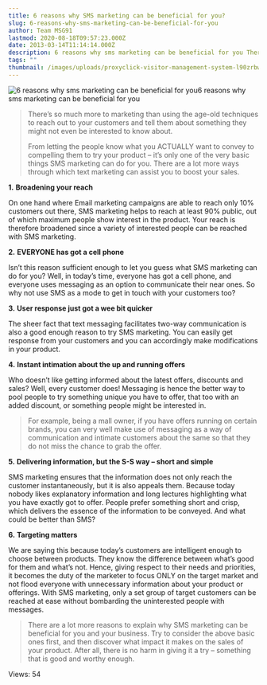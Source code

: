 ```yaml
---
title: 6 reasons why SMS marketing can be beneficial for you?
slug: 6-reasons-why-sms-marketing-can-be-beneficial-for-you
author: Team MSG91
lastmod: 2020-08-18T09:57:23.000Z
date: 2013-03-14T11:14:14.000Z
description: 6 reasons why sms marketing can be beneficial for you There’s so much more to marketing than using the age-old techniques to reach out to your customers and tell them about something they might not even be interested to know about.
tags: ""
thumbnail: /images/uploads/proxyclick-visitor-management-system-l90zrbwvcoe-unsplash.jpg
---
```


![6 reasons why sms marketing can be beneficial for you](https://images-msg91.s3.ap-south-1.amazonaws.com/content/images/wordpress/2013/03/6-reasons-why-SMS-marketing-can-be-beneficial1.jpg "6 reasons why sms marketing can be beneficial for you")6 reasons why sms marketing can be beneficial for you

> 
> There’s so much more to marketing than using the age-old techniques to reach out to your customers and tell them about something they might not even be interested to know about.
> 
> 
> From letting the people know what you ACTUALLY want to convey to compelling them to try your product – it’s only one of the very basic things SMS marketing can do for you. There are a lot more ways through which text marketing can assist you to boost your sales.
> 
> 
> 


**1.** **Broadening your reach** 


On one hand where Email marketing campaigns are able to reach only 10% customers out there, SMS marketing helps to reach at least 90% public, out of which maximum people show interest in the product. Your reach is therefore broadened since a variety of interested people can be reached with SMS marketing.


**2.** **EVERYONE has got a cell phone**


Isn’t this reason sufficient enough to let you guess what SMS marketing can do for you? Well, in today’s time, everyone has got a cell phone, and everyone uses messaging as an option to communicate their near ones. So why not use SMS as a mode to get in touch with your customers too?


**3.** **User response just got a wee bit quicker**


The sheer fact that text messaging facilitates two-way communication is also a good enough reason to try SMS marketing. You can easily get response from your customers and you can accordingly make modifications in your product.


**4.** **Instant intimation about the up and running offers**


Who doesn’t like getting informed about the latest offers, discounts and sales? Well, every customer does! Messaging is hence the better way to pool people to try something unique you have to offer, that too with an added discount, or something people might be interested in.



> 
> For example, being a mall owner, if you have offers running on certain brands, you can very well make use of messaging as a way of communication and intimate customers about the same so that they do not miss the chance to grab the offer.
> 
> 
> 


**5.** **Delivering information, but the S-S way – short and simple**


SMS marketing ensures that the information does not only reach the customer instantaneously, but it is also appeals them. Because today nobody likes explanatory information and long lectures highlighting what you have exactly got to offer. People prefer something short and crisp, which delivers the essence of the information to be conveyed. And what could be better than SMS?


**6.** **Targeting matters** 


We are saying this because today’s customers are intelligent enough to choose between products. They know the difference between what’s good for them and what’s not. Hence, giving respect to their needs and priorities, it becomes the duty of the marketer to focus ONLY on the target market and not flood everyone with unnecessary information about your product or offerings. With SMS marketing, only a set group of target customers can be reached at ease without bombarding the uninterested people with messages.



> 
> There are a lot more reasons to explain why SMS marketing can be beneficial for you and your business. Try to consider the above basic ones first, and then discover what impact it makes on the sales of your product. After all, there is no harm in giving it a try – something that is good and worthy enough.
> 
> 
> 


 Views: 54


